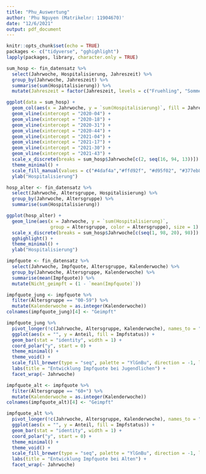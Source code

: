```yaml
---
title: "Phu_Auswertung"
author: 'Phu Nguyen (Matrikelnr: 11904670)'
date: "12/6/2021"
output: pdf_document
---
```


```r
knitr::opts_chunk$set(echo = TRUE)
packages <- c("tidyverse", "gghighlight")
lapply(packages, library, character.only = TRUE)
```


```r
sum_hosp <- fin_datensatz %>%
  select(Jahrwoche, Hospitalisierung, Jahreszeit) %>%
  group_by(Jahrwoche, Jahreszeit) %>%
  summarise(sum(Hospitalisierung)) %>%
  mutate(Jahreszeit = factor(Jahreszeit, levels = c("Fruehling", "Sommer", "Herbst", "Winter")))

ggplot(data = sum_hosp) +
  geom_col(aes(x = Jahrwoche, y = `sum(Hospitalisierung)`, fill = Jahreszeit)) +
  geom_vline(xintercept = "2020-04") +
  geom_vline(xintercept = "2020-18") +
  geom_vline(xintercept = "2020-31") +
  geom_vline(xintercept = "2020-44") +
  geom_vline(xintercept = "2021-04") +
  geom_vline(xintercept = "2021-17") +
  geom_vline(xintercept = "2021-30") +
  geom_vline(xintercept = "2021-43") +
  scale_x_discrete(breaks = sum_hosp$Jahrwoche[c(2, seq(16, 94, 13))]) +
  theme_minimal() +
  scale_fill_manual(values = c("#4daf4a","#ffd92f", "#d95f02", "#377eb8")) +
  ylab("Hospitalisierung")

```


```r
hosp_alter <- fin_datensatz %>%
  select(Jahrwoche, Altersgruppe, Hospitalisierung) %>%
  group_by(Jahrwoche, Altersgruppe) %>%
  summarise(sum(Hospitalisierung))

ggplot(hosp_alter) +
  geom_line(aes(x = Jahrwoche, y = `sum(Hospitalisierung)`, 
                group = Altersgruppe, color = Altersgruppe), size = 1) +
  scale_x_discrete(breaks = sum_hosp$Jahrwoche[c(seq(1, 98, 20), 98)]) +
  gghighlight() +
  theme_minimal() +
  ylab("Hospitalisierung")
```

```r
impfquote <- fin_datensatz %>%
  select(Jahrwoche, Impfquote, Altersgruppe, Kalenderwoche) %>%
  group_by(Jahrwoche, Altersgruppe, Kalenderwoche) %>%
  summarise(mean(Impfquote)) %>%
  mutate(Nicht_geimpft = (1 - `mean(Impfquote)`))

impfquote_jung <- impfquote %>%
  filter(Altersgruppe == "00-59") %>%
  mutate(Kalenderwoche = as.integer(Kalenderwoche))
colnames(impfquote_jung)[4] <- "Geimpft"

impfquote_jung %>%
  pivot_longer(!c(Jahrwoche, Altersgruppe, Kalenderwoche), names_to = "Impfstatus", values_to = "Anteil") %>%
  ggplot(aes(x = "", y = Anteil, fill = Impfstatus)) +
  geom_bar(stat = "identity", width = 1) +
  coord_polar("y", start = 0) +
  theme_minimal() +
  theme_void() +
  scale_fill_brewer(type = "seq", palette = "YlGnBu", direction = -1, labels = c("Geimpft", "Nicht geimpft")) +
  labs(title = "Entwicklung Impfquote bei Jugendlichen") +
  facet_wrap(~ Jahrwoche)

impfquote_alt <- impfquote %>%
  filter(Altersgruppe == "60+") %>%
  mutate(Kalenderwoche = as.integer(Kalenderwoche))
colnames(impfquote_alt)[4] <- "Geimpft"

impfquote_alt %>%
  pivot_longer(!c(Jahrwoche, Altersgruppe, Kalenderwoche), names_to = "Impfstatus", values_to = "Anteil") %>%
  ggplot(aes(x = "", y = Anteil, fill = Impfstatus)) +
  geom_bar(stat = "identity", width = 1) +
  coord_polar("y", start = 0) +
  theme_minimal() +
  theme_void() +
  scale_fill_brewer(type = "seq", palette = "YlGnBu", direction = -1, labels = c("Geimpft", "Nicht geimpft")) +
  labs(title = "Entwicklung Impfquote bei Alten") +
  facet_wrap(~ Jahrwoche)
```

